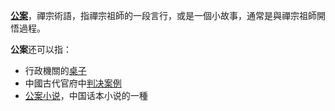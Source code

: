 '''[[公案|公案]]'''，禪宗術語，指禪宗祖師的一段言行，或是一個小故事，通常是與禪宗祖師開悟過程。

'''公案'''还可以指：
* 行政機關的[[桌子|桌子]]
* 中國古代官府中[[判决|判决]][[案例|案例]]
* [[公案小说|公案小说]]，中国话本小说的一種

{{disambig|cat=二字消歧义}}
